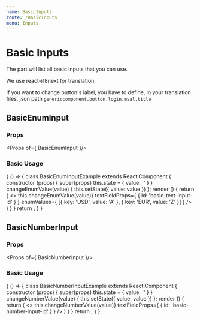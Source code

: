 ```yaml
---
name: BasicInputs
route: /BasicInputs
menu: Inputs
---
```


# Basic Inputs

The part will list all basic inputs that you can use.

We use react-i18next for translation.

If you want to change button's label, you have to define, in your translation files,
json path `genericcomponent.button.login.msal.title`

## BasicEnumInput

### Props

<Props of={ BasicEnumInput }/>

### Basic Usage

<Playground>
{ () => {
     class BasicEnumInputExample extends React.Component {
             constructor (props) {
                 super(props)
                 this.state = { value: '' }
             }
             changeEnumValue(value) {
                this.setState({ value: value })
             };
             render () {
                return (
                        <>
                            <BasicEnumInput
                             label='Here is a label'
                             value={this.state.value}
                             changeEnumField={(value) => this.changeEnumValue(value)}
                             textFieldProps={
                                {
                                  id: 'basic-text-input-id'
                                }
                            }
                             enumValues={
                                 [{
                                   key: 'USD',
                                   value: 'A'
                                 },
                                 {
                                   key: 'EUR',
                                   value: 'Z'
                                 }]
                             }
                           />
                       </>
                )
            }
     }
   return <BasicEnumInputExample/>;
   }
}

</Playground>


## BasicNumberInput

### Props

<Props of={ BasicNumberInput }/>

### Basic Usage

<Playground>
{ () => {
     class BasicNumberInputExample extends React.Component {
             constructor (props) {
                 super(props)
                 this.state = { value: '' }
             }
             changeNumberValue(value) {
                this.setState({ value: value })
             };
             render () {
                return (
                        <>
                            <BasicNumberInput
                                 label='Here is a label'
                                 value={this.state.value}
                                 changeNumberField={(value) => this.changeNumberValue(value)}
                                 textFieldProps={
                                    {
                                      id: 'basic-number-input-id'
                                    }
                                 }
                           />
                       </>
                )
            }
     }
   return <BasicNumberInputExample/>;
   }
}

</Playground>
